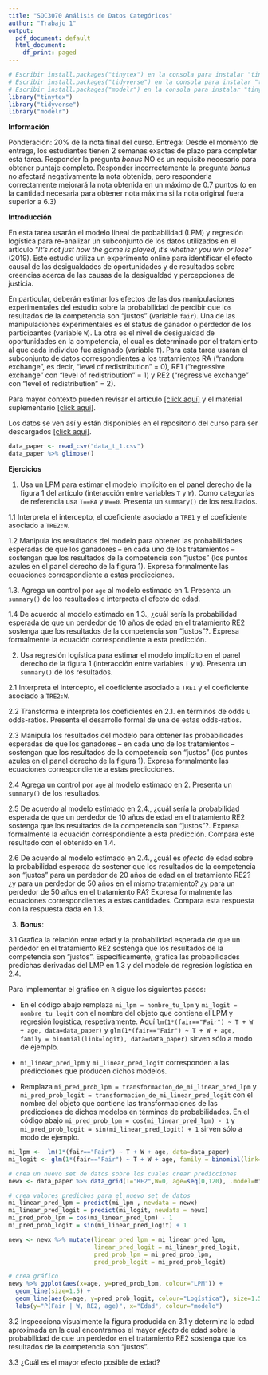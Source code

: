 ```yaml
---
title: "SOC3070 Análisis de Datos Categóricos"
author: "Trabajo 1"
output:
  pdf_document: default
  html_document:
    df_print: paged
---
```


```r
# Escribir install.packages("tinytex") en la consola para instalar "tinytex"
# Escribir install.packages("tidyverse") en la consola para instalar "tinytex"
# Escribir install.packages("modelr") en la consola para instalar "tinytex"
library("tinytex")
library("tidyverse")
library("modelr")

```

**Información**

Ponderación: 20% de la nota final del curso.
Entrega: Desde el momento de entrega, los estudiantes tienen 2 semanas exactas de plazo para completar esta tarea. Responder la pregunta _bonus_ NO es un requisito necesario para obtener puntaje completo. Responder incorrectamente la pregunta _bonus_ no afectará negativamente la nota obtenida, pero responderla correctamente mejorará la nota obtenida en un máximo de 0.7 puntos (o en la cantidad necesaria para obtener nota máxima si la nota original fuera superior a 6.3)

**Introducción**

En esta tarea usarán el modelo lineal de probabilidad (LPM) y regresión logística para re-analizar un subconjunto de los datos utilizados en el artículo _"It’s not just how the game is played, it’s whether you win or lose"_ (2019). Este estudio utiliza un experimento online para identificar el efecto causal de las desigualdades de oportunidades y de resultados sobre creencias acerca de las causas de la desigualdad y percepciones de justicia. 

En particular, deberán estimar los efectos de las dos manipulaciones experimentales del estudio sobre la probabilidad de percibir que los resultados de la competencia son "justos" (variable `fair`). Una de las manipulaciones experimentales es el status de ganador o perdedor de los participantes (variable `W`). La otra es el nivel de desigualdad de oportunidades en la competencia, el cual es determinado por el tratamiento al que cada individuo fue asignado (variable `T`). Para esta tarea usarán el subconjunto de datos correspondientes a los tratamientos RA ("random exchange", es decir, "level of redistribution" = 0), RE1 ("regressive exchange" con "level of redistribution" = 1) y RE2 ("regressive exchange" con "level of redistribution" = 2). 

Para mayor contexto pueden revisar el artículo [[click aquí]](https://advances.sciencemag.org/content/advances/5/7/eaau1156.full.pdf) y el material suplementario [[click aquí]](https://advances.sciencemag.org/content/advances/suppl/2019/07/15/5.7.eaau1156.DC1/aau1156_SM.pdf). 

Los datos se ven así y están disponibles en el repositorio del curso para ser descargados [[click aquí]](https://advances.sciencemag.org/content/advances/5/7/eaau1156.full.pdf). 

````r
data_paper <- read_csv("data_t_1.csv")
data_paper %>% glimpse()
````

\pagebreak

**Ejercicios**

1. Usa un LPM para estimar el modelo implícito en el panel derecho de la figura 1 del artículo (interacción entre variables `T` y `W`). Como categorías de referencia usa `T==RA` y `W==0`. Presenta un `summary()` de los resultados.


1.1 Interpreta el intercepto, el coeficiente asociado a `TRE1` y el coeficiente asociado a `TRE2:W`.


1.2 Manipula los resultados del modelo para obtener las probabilidades esperadas de que los ganadores -- en cada uno de los tratamientos -- sostengan que los resultados de la competencia son "justos"  (los puntos azules en el panel derecho de la figura 1). Expresa formalmente las ecuaciones correspondiente a estas predicciones.


1.3. Agrega un control por `age` al modelo estimado en 1. Presenta un `summary()` de los resultados e interpreta el efecto de edad.


1.4 De acuerdo al modelo estimado en 1.3., ¿cuál sería la probabilidad esperada de que un perdedor de 10 años de edad en el tratamiento RE2 sostenga que los resultados de la competencia son "justos"?. Expresa formalmente la ecuación correspondiente a esta predicción.


2. Usa regresión logística para estimar el modelo implícito en el panel derecho de la figura 1 (interacción entre variables `T` y `W`). Presenta un `summary()` de los resultados.


2.1 Interpreta el intercepto, el coeficiente asociado a `TRE1` y el coeficiente asociado a `TRE2:W`.


2.2 Transforma e interpreta los coeficientes en 2.1. en términos de odds u odds-ratios. Presenta el desarrollo formal de una de estas odds-ratios.


2.3 Manipula los resultados del modelo para obtener las probabilidades esperadas de que los ganadores -- en cada uno de los tratamientos -- sostengan que los resultados de la competencia son "justos"  (los puntos azules en el panel derecho de la figura 1). Expresa formalmente las ecuaciones correspondiente a estas predicciones.


2.4 Agrega un control por `age` al modelo estimado en 2. Presenta un `summary()` de los resultados.


2.5 De acuerdo al modelo estimado en 2.4., ¿cuál sería la probabilidad esperada de que un perdedor de 10 años de edad en el tratamiento RE2 sostenga que los resultados de la competencia son "justos"?. Expresa formalmente la ecuación correspondiente a esta predicción. Compara este resultado con el obtenido en 1.4.


2.6 De acuerdo al modelo estimado en 2.4., ¿cuál es _efecto_ de edad sobre la probabilidad esperada de sostener que los resultados de la competencia son "justos" para un perdedor de 20 años de edad en el tratamiento RE2? ¿y para un perdedor de 50 años en el mismo tratamiento? ¿y para un perdedor de 50 años en el tratamiento RA? Expresa formalmente las ecuaciones correspondientes a estas cantidades. Compara esta respuesta con la respuesta dada en 1.3.


3. **Bonus**: 

3.1 Grafica la relación entre edad y la probabilidad esperada de que un perdedor en el tratamiento RE2 sostenga que los resultados de la competencia son "justos". Específicamente, grafica las probabilidades predichas derivadas del LMP en 1.3 y del modelo de regresión logística en 2.4.

Para implementar el gráfico en `R` sigue los siguientes pasos:

  - En el código abajo remplaza `mi_lpm = nombre_tu_lpm` y `mi_logit = nombre_tu_logit` con el nombre del objeto que contiene el LPM y regresión logística, respetivamente. Aquí `lm(1*(fair=="Fair") ~ T + W + age, data=data_paper)` y `glm(1*(fair=="Fair") ~ T + W + age, family = binomial(link=logit), data=data_paper)` sirven sólo a modo de ejemplo.
  
  - `mi_linear_pred_lpm` y `mi_linear_pred_logit` corresponden a las predicciones que producen dichos modelos.
    
  - Remplaza `mi_pred_prob_lpm = transformacion_de_mi_linear_pred_lpm` y `mi_pred_prob_logit = transformacion_de_mi_linear_pred_logit` con el nombre del objeto que contiene las transformaciones de las predicciones de dichos modelos en términos de probabilidades. En el código abajo `mi_pred_prob_lpm = cos(mi_linear_pred_lpm) - 1` y `mi_pred_prob_logit = sin(mi_linear_pred_logit) + 1` sirven sólo a modo de ejemplo.
      
````r

mi_lpm <-  lm(1*(fair=="Fair") ~ T + W + age, data=data_paper)
mi_logit <- glm(1*(fair=="Fair") ~ T + W + age, family = binomial(link=logit), data=data_paper)

# crea un nuevo set de datos sobre los cuales crear predicciones
newx <- data_paper %>% data_grid(T="RE2",W=0, age=seq(0,120), .model=mi_lpm)

# crea valores predichos para el nuevo set de datos
mi_linear_pred_lpm = predict(mi_lpm , newdata = newx)
mi_linear_pred_logit = predict(mi_logit, newdata = newx)
mi_pred_prob_lpm = cos(mi_linear_pred_lpm) - 1
mi_pred_prob_logit = sin(mi_linear_pred_logit) + 1

newy <- newx %>% mutate(linear_pred_lpm = mi_linear_pred_lpm, 
                        linear_pred_logit = mi_linear_pred_logit,
                        pred_prob_lpm = mi_pred_prob_lpm,
                        pred_prob_logit = mi_pred_prob_logit) 

# crea gráfico 
newy %>% ggplot(aes(x=age, y=pred_prob_lpm, colour="LPM")) +
  geom_line(size=1.5) +
  geom_line(aes(x=age, y=pred_prob_logit, colour="Logística"), size=1.5) +
  labs(y="P(Fair | W, RE2, age)", x="Edad", colour="modelo")
````


3.2 Inspecciona visualmente la figura producida en 3.1 y determina la edad aproximada en la cual encontramos el mayor _efecto_ de edad sobre la probabilidad de que un perdedor en el tratamiento RE2 sostenga que los resultados de la competencia son "justos".


3.3 ¿Cuál es el mayor efecto posible de edad? 



